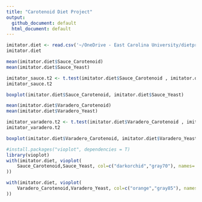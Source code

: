 ```yaml
---
title: "Carotenoid Diet Project"
output:
  github_document: default
  html_document: default
---
```

```r
imitator.diet <- read.csv('~/OneDrive - East Carolina University/dietprojectfull.csv', header = T)
imitator.diet
```
```r
mean(imitator.diet$Sauce_Carotenoid)
mean(imitator.diet$Sauce_Yeast)

imitator_sauce.t2 <- t.test(imitator.diet$Sauce_Carotenoid , imitator.diet$Sauce_Yeast)
imitator_sauce.t2
```

```r
boxplot(imitator.diet$Sauce_Carotenoid, imitator.diet$Sauce_Yeast)
```
```r
mean(imitator.diet$Varadero_Carotenoid)
mean(imitator.diet$Varadero_Yeast)

imitator_varadero.t2 <- t.test(imitator.diet$Varadero_Carotenoid , imitator.diet$Varadero_Yeast)
imitator_varadero.t2
```
```r
boxplot(imitator.diet$Varadero_Carotenoid, imitator.diet$Varadero_Yeast)
```
```r
#install.packages("vioplot", dependencies = T)
library(vioplot)
with(imitator.diet, vioplot(
    Sauce_Carotenoid,Sauce_Yeast, col=c("darkorchid","gray70"), names= c("Carotenoid", "Carotenoid Deficient"), main= "Sauce morph pigment changes under carotenoid diet variation", ylab = "Ratio of Orange to Black Pigmentation"
))
```

```r
with(imitator.diet, vioplot(
    Varadero_Carotenoid,Varadero_Yeast, col=c("orange","gray85"), names= c("Carotenoid", "Carotenoid Deficient"), main= "Varadero morph pigment changes under carotenoid diet variation", ylab = "Ratio of Orange to Black Pigmentation"
))
```

